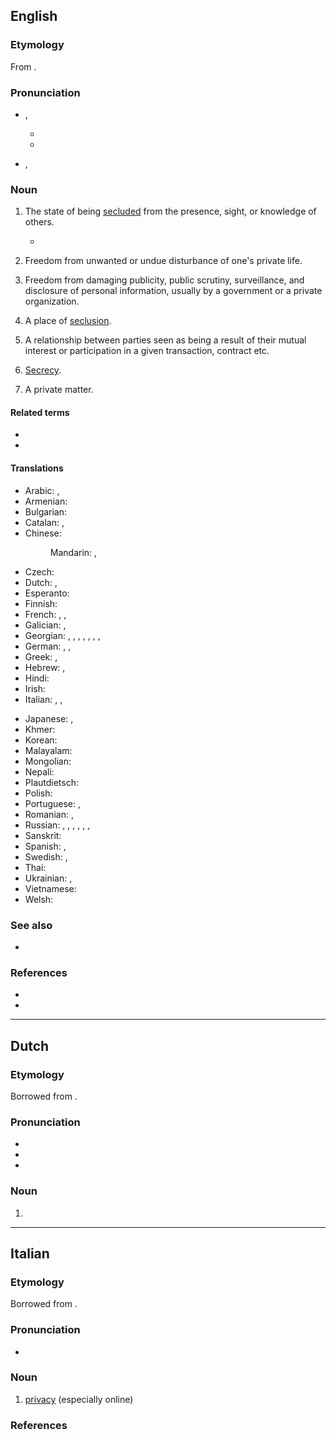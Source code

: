 ==English==
{{wikipedia}}
{{wikipedia|dab=Privacy (disambiguation)|Kinds of information privacy}}

===Etymology===
From {{suffix|en|private|cy}}.

===Pronunciation===
* {{a|UK}} {{enPR|prĭ'və-sē}}, {{IPA|en|/ˈpɹɪv.ə.si/|/ˈpɹaɪv.ə.si/|}}
** {{audio|en|LL-Q1860 (eng)-Vealhurl-privacy2.wav|Audio (RP)}}
** {{audio|en|LL-Q1860 (eng)-Vealhurl-privacy.wav|Audio (RP)}}
* {{a|US}} {{enPR|prī'və-sē}}, {{IPA|en|/ˈpɹaɪ.və.si/}}

===Noun===
{{en-noun|~}}

# {{lb|en|uncountable}} The state of being [[seclude]]d from the presence, sight, or knowledge of others.
#: {{ux|en|I need my '''privacy''', so please stay out of my room.}}
#* {{RQ:Hough Purchase Price|chapter=II|passage=Carried somehow, somewhither, for some reason, on these surging floods, were these travelers,{{nb...}}. Even such a boat as the ''Mount Vernon'' offered a total deck space so cramped as to leave secrecy or '''privacy''' well out of the question, even had the motley and democratic assemblage of passengers been disposed to accord either.}}
# {{lb|en|uncountable}} Freedom from unwanted or undue disturbance of one's private life.
#: {{ux|en|It takes a village to rob one of a sense of '''privacy'''.}}
# {{lb|en|uncountable}} Freedom from damaging publicity, public scrutiny, surveillance, and disclosure of personal information, usually by a government or a private organization.
#: {{ux|en|'''Privacy''' is assumed by many to be among common-law rights.}}
# {{lb|en|countable|obsolete}} A place of [[seclusion]].
# {{lb|en|obsolete|legal}} A relationship between parties seen as being a result of their mutual interest or participation in a given transaction, contract etc.
#: {{syn|en|privity}}
# {{lb|en|obsolete}} [[secrecy|Secrecy]].
# {{lb|en|countable|obsolete}} A private matter.
#: {{syn|en|secret}}

====Related terms====
* {{l|en|antiprivacy}}
* {{l|en|private}}

====Translations====
{{trans-top|state of being private}}
* Arabic: {{t|ar|سِرِّيَّة|f}}, {{t+|ar|خَلْوَة|f}}
* Armenian: {{t+|hy|գաղտնիություն}}
* Bulgarian: {{t+|bg|уединение|n}}
* Catalan: {{t|ca|privacitat|f}}, {{t|ca|privadesa|f}}
* Chinese:
*: Mandarin: {{t+|cmn|隱私|sc=Hani}}, {{t+|cmn|隐私|tr=yǐnsī|sc=Hani}}
* Czech: {{t+|cs|soukromí|n}}
* Dutch: {{t+|nl|afzondering|f}}, {{t+|nl|privacy|f}}
* Esperanto: {{t|eo|privateco}}
* Finnish: {{t+|fi|yksityisyys}}
* French: {{t+|fr|intimité|f}}, {{t+|fr|vie privée|f}}, {{t+|fr|confidentialité}}
* Galician: {{t+|gl|intimidade|f}}, {{t|gl|privacidade|f}}
* Georgian: {{t|ka|კონფიდენციალობა}}, {{t|ka|ინტიმურობა}}, {{t|ka|განმარტოება}}, {{t|ka|მარტოობა}}, {{t|ka|განცალკევება}}, {{t|ka|სიმარტოვე}}, {{t|ka|საიდუმლოება}} {{qualifier|of information}}, {{t|ka|პრივატულობა}}
* German: {{t+|de|Zurückgezogenheit|f}}, {{t+|de|Privatsphäre|f}}, {{t+|de|Privatheit|f}}
* Greek: {{t+|el|μυστικότητα|f}}, {{t+|el|ιδιωτικότητα|f}}
* Hebrew: {{t+|he|פרטיות|f|tr=pratiyut}}, {{t+|he|פרטיות|f|tr=pratiyut}}
* Hindi: {{t+|hi|एकांत|sc=Deva}}
* Irish: {{t|ga|príobháideachas|m}}
* Italian: {{t+|it|intimità|f}}, {{t+|it|privacy|f}}, {{t+|it|privatezza|f}}
{{trans-mid}}
* Japanese: {{t+|ja|プライバシー|tr=puraibashī}}, {{t|ja|プライヴァシー|tr=puraivashī}}
* Khmer: {{t|km|បុគ្គលិកភាព|tr=bokkea’lɨk pʰiep|sc=Khmr}}
* Korean: {{t+|ko|사생활}}
* Malayalam: {{t|ml|സ്വകാര്യത}}
* Mongolian: {{t|mn|хувийн нууцлал}}
* Nepali: {{t+|ne|गोपनियता}}
* Plautdietsch: {{t|pdt|Veborjenheit|f}}
* Polish: {{t+|pl|prywatność|f}}
* Portuguese: {{t+|pt|intimidade|f}}, {{t+|pt|privacidade|f}}
* Romanian: {{t+|ro|intimitate|f}}, {{t|ro|confidențialitate|f}}
* Russian: {{t+|ru|уедине́ние|n}} {{qualifier|seclusion}}, {{t+|ru|прива́тность|f}}, {{t+|ru|пра́йвеси|n|tr=prájvɛsi}}, {{t+|ru|пра́йвеси|n}}, {{t|ru|[[неприкоснове́нность]] [[частный|ча́стной]] [[жизнь|жи́зни]]|n}} {{qualifier|legal term}}, {{t+|ru|секре́тность|f}}, {{t+|ru|конфиденциа́льность|f|tr=konfidɛnciálʹnostʹ}}
* Sanskrit: {{t+|sa|रहस्|n}}
* Spanish: {{t+|es|intimidad|f}}, {{t+|es|privacidad|f}}
* Swedish: {{t+|sv|avskildhet|c}}, {{t+|sv|privatliv}}
* Thai: {{t|th|ความเป็นส่วนตัว|tr=khwām pĕn s̄̀wntạw}}
* Ukrainian: {{t|uk|самота́|f}}, {{t|uk|самоти́на́|f-d}}
* Vietnamese: {{t|vi|sự riêng tư}}
* Welsh: {{t|cy|preifatrwydd|m}}
{{trans-bottom}}

===See also===
* {{l|en|mind one's own business}}

===References===
* {{R:OneLook}}
* {{R:Century 1911}}

----

==Dutch==
{{wikipedia|lang=nl}}

===Etymology===
Borrowed from {{bor|nl|en|privacy}}.

===Pronunciation===
* {{IPA|nl|/ˈpraːi̯.vəˌsi/|/ˈprɑi̯.vəˌsi/}}
* {{audio|nl|Nl-privacy.ogg|Audio}}
* {{hyphenation|nl|pri|va|cy}}

===Noun===
{{nl-noun|f|-|-}}

# {{l|en|privacy}}

----

==Italian==

===Etymology===
Borrowed from {{bor|it|en|privacy}}.

===Pronunciation===
* {{it-IPA|pràiva[s]i|!prìva[s]i|ref2={{R:it:DiPI}} !!! {{R:it:Olivetti}}}}

===Noun===
{{it-noun|f|-}}

# [[#English|privacy]] (especially online)

===References===
<references />